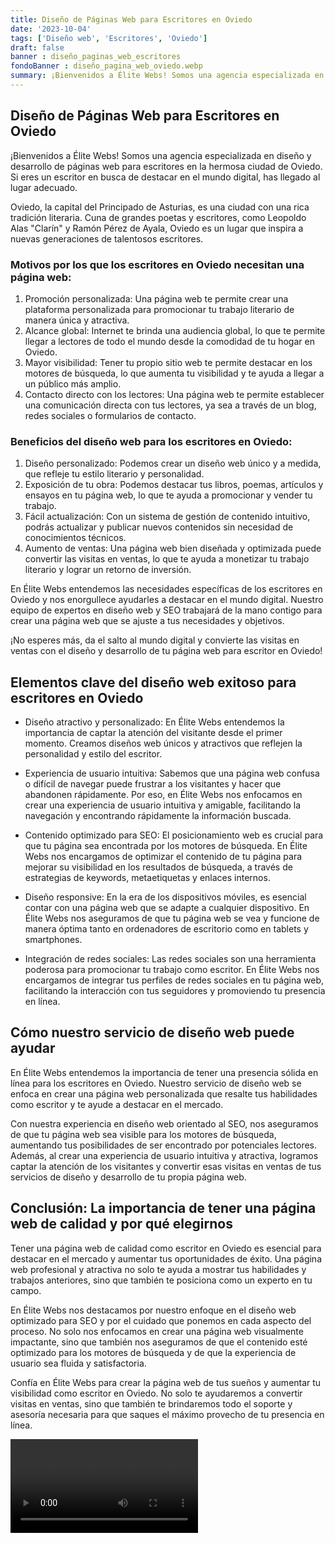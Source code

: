 ```yaml
---
title: Diseño de Páginas Web para Escritores en Oviedo
date: '2023-10-04'
tags: ['Diseño web', 'Escritores', 'Oviedo']
draft: false
banner : diseño_paginas_web_escritores
fondoBanner : diseño_pagina_web_oviedo.webp
summary: ¡Bienvenidos a Élite Webs! Somos una agencia especializada en diseño y desarrollo de páginas web para escritores en la hermosa ciudad de Oviedo. Si eres un escritor en busca de destacar en el mundo digital, has llegado al lugar adecuado.
---
```


## Diseño de Páginas Web para Escritores en Oviedo

¡Bienvenidos a Élite Webs! Somos una agencia especializada en diseño y desarrollo de páginas web para escritores en la hermosa ciudad de Oviedo. Si eres un escritor en busca de destacar en el mundo digital, has llegado al lugar adecuado.

Oviedo, la capital del Principado de Asturias, es una ciudad con una rica tradición literaria. Cuna de grandes poetas y escritores, como Leopoldo Alas "Clarín" y Ramón Pérez de Ayala, Oviedo es un lugar que inspira a nuevas generaciones de talentosos escritores.

### Motivos por los que los escritores en Oviedo necesitan una página web:

1. Promoción personalizada: Una página web te permite crear una plataforma personalizada para promocionar tu trabajo literario de manera única y atractiva.
2. Alcance global: Internet te brinda una audiencia global, lo que te permite llegar a lectores de todo el mundo desde la comodidad de tu hogar en Oviedo.
3. Mayor visibilidad: Tener tu propio sitio web te permite destacar en los motores de búsqueda, lo que aumenta tu visibilidad y te ayuda a llegar a un público más amplio.
4. Contacto directo con los lectores: Una página web te permite establecer una comunicación directa con tus lectores, ya sea a través de un blog, redes sociales o formularios de contacto.

### Beneficios del diseño web para los escritores en Oviedo:

1. Diseño personalizado: Podemos crear un diseño web único y a medida, que refleje tu estilo literario y personalidad.
2. Exposición de tu obra: Podemos destacar tus libros, poemas, artículos y ensayos en tu página web, lo que te ayuda a promocionar y vender tu trabajo.
3. Fácil actualización: Con un sistema de gestión de contenido intuitivo, podrás actualizar y publicar nuevos contenidos sin necesidad de conocimientos técnicos.
4. Aumento de ventas: Una página web bien diseñada y optimizada puede convertir las visitas en ventas, lo que te ayuda a monetizar tu trabajo literario y lograr un retorno de inversión.

En Élite Webs entendemos las necesidades específicas de los escritores en Oviedo y nos enorgullece ayudarles a destacar en el mundo digital. Nuestro equipo de expertos en diseño web y SEO trabajará de la mano contigo para crear una página web que se ajuste a tus necesidades y objetivos.

¡No esperes más, da el salto al mundo digital y convierte las visitas en ventas con el diseño y desarrollo de tu página web para escritor en Oviedo!

<GifSeo />

<Cta />

## Elementos clave del diseño web exitoso para escritores en Oviedo 

- Diseño atractivo y personalizado: En Élite Webs entendemos la importancia de captar la atención del visitante desde el primer momento. Creamos diseños web únicos y atractivos que reflejen la personalidad y estilo del escritor.

- Experiencia de usuario intuitiva: Sabemos que una página web confusa o difícil de navegar puede frustrar a los visitantes y hacer que abandonen rápidamente. Por eso, en Élite Webs nos enfocamos en crear una experiencia de usuario intuitiva y amigable, facilitando la navegación y encontrando rápidamente la información buscada.

- Contenido optimizado para SEO: El posicionamiento web es crucial para que tu página sea encontrada por los motores de búsqueda. En Élite Webs nos encargamos de optimizar el contenido de tu página para mejorar su visibilidad en los resultados de búsqueda, a través de estrategias de keywords, metaetiquetas y enlaces internos.

- Diseño responsive: En la era de los dispositivos móviles, es esencial contar con una página web que se adapte a cualquier dispositivo. En Élite Webs nos aseguramos de que tu página web se vea y funcione de manera óptima tanto en ordenadores de escritorio como en tablets y smartphones.

- Integración de redes sociales: Las redes sociales son una herramienta poderosa para promocionar tu trabajo como escritor. En Élite Webs nos encargamos de integrar tus perfiles de redes sociales en tu página web, facilitando la interacción con tus seguidores y promoviendo tu presencia en línea.

## Cómo nuestro servicio de diseño web puede ayudar

En Élite Webs entendemos la importancia de tener una presencia sólida en línea para los escritores en Oviedo. Nuestro servicio de diseño web se enfoca en crear una página web personalizada que resalte tus habilidades como escritor y te ayude a destacar en el mercado.

Con nuestra experiencia en diseño web orientado al SEO, nos aseguramos de que tu página web sea visible para los motores de búsqueda, aumentando tus posibilidades de ser encontrado por potenciales lectores. Además, al crear una experiencia de usuario intuitiva y atractiva, logramos captar la atención de los visitantes y convertir esas visitas en ventas de tus servicios de diseño y desarrollo de tu propia página web.

## Conclusión: La importancia de tener una página web de calidad y por qué elegirnos

Tener una página web de calidad como escritor en Oviedo es esencial para destacar en el mercado y aumentar tus oportunidades de éxito. Una página web profesional y atractiva no solo te ayuda a mostrar tus habilidades y trabajos anteriores, sino que también te posiciona como un experto en tu campo.

En Élite Webs nos destacamos por nuestro enfoque en el diseño web optimizado para SEO y por el cuidado que ponemos en cada aspecto del proceso. No solo nos enfocamos en crear una página web visualmente impactante, sino que también nos aseguramos de que el contenido esté optimizado para los motores de búsqueda y de que la experiencia de usuario sea fluida y satisfactoria.

Confía en Élite Webs para crear la página web de tus sueños y aumentar tu visibilidad como escritor en Oviedo. No solo te ayudaremos a convertir visitas en ventas, sino que también te brindaremos todo el soporte y asesoría necesaria para que saques el máximo provecho de tu presencia en línea.

<Video />

<CtaBot job='Escritores' city='Oviedo'/>

<Gmaps query='Oviedo+españa+maps' />